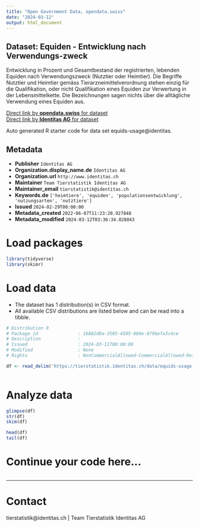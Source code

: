 ```yaml
---
title: "Open Government Data, opendata.swiss"
date: "2024-03-12"
output: html_document
---
```


## Dataset: Equiden - Entwicklung nach Verwendungs-zweck

Entwicklung in Prozent und Gesamtbestand der registrierten, lebenden Equiden nach Verwendungszweck (Nutztier oder Heimtier). Die Begriffe Nutztier und Heimtier gemäss Tierarzneimittelverordnung stehen einzig für die Qualifikation, oder nicht Qualifikation eines Equiden zur Verwertung in der Lebensmittelkette. Die Bezeichnungen sagen nichts über die alltägliche Verwendung eines Equiden aus. 

[Direct link by **opendata.swiss** for dataset](https://opendata.swiss/de/dataset/equiden-entwicklung-nach-verwendungszweck)<br>
[Direct link by **Identitas AG** for dataset](https://tierstatistik.identitas.ch/)

Auto generated R starter code for data set equids-usage@identitas.

## Metadata

- **Publisher** `Identitas AG`
- **Organization.display_name.de** `Identitas AG`
- **Organization.url** `http://www.identitas.ch`
- **Maintainer** `Team Tierstatistik Identitas AG`
- **Maintainer_email** `tierstatistik@identitas.ch`
- **Keywords.de** `['heimtiere', 'equiden', 'populationsentwicklung', 'nutzungsarten', 'nutztiere']`
- **Issued** `2024-02-29T00:00:00`
- **Metadata_created** `2022-06-07T11:23:20.927848`
- **Metadata_modified** `2024-03-12T03:36:34.028843`


# Load packages

```r

library(tidyverse)
library(skimr)

```

# Load data

-   The dataset has 1 distribution(s) in CSV format.
-   All available CSV distributions are listed below and can be read into a tibble.

```r

# Distribution 0
# Package_id               : 16882d0a-3585-4505-880e-879befa3c4ce
# Description              : 
# Issued                   : 2024-03-11T00:00:00
# Modified                 : None
# Rights                   : NonCommercialAllowed-CommercialAllowed-ReferenceRequired

df <- read_delim('https://tierstatistik.identitas.ch/data/equids-usage.csv')



```

# Analyze data

```r

glimpse(df)
str(df)
skim(df)

head(df)
tail(df)

```

# Continue your code here...

```r

```

------------------------------------------------------------------------

# Contact

tierstatistik@identitas.ch | Team Tierstatistik Identitas AG

